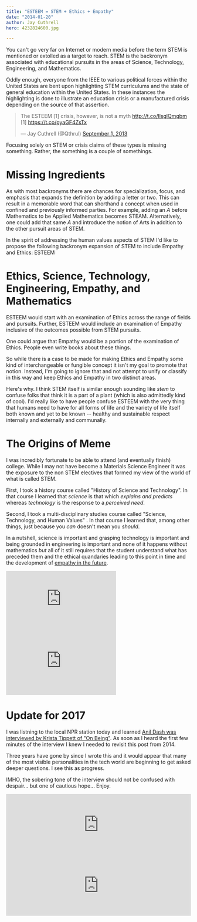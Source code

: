 ```yaml
---
title: "ESTEEM = STEM + Ethics + Empathy"
date: "2014-01-20"
author: Jay Cuthrell
hero: 4232824600.jpg

---
```


You can't go very far on Internet or modern media before the term STEM is mentioned or extolled as a target to reach. STEM is the backronym associated with educational pursuits in the areas of Science, Technology, Engineering, and Mathematics. 

Oddly enough, everyone from the IEEE to various political forces within the United States are bent upon highlighting STEM curriculums and the state of general education within the United States. In these instances the highlighting is done to illustrate an education crisis or a manufactured crisis depending on the source of that assertion.

<blockquote class="twitter-tweet" lang="en"><p>The ESTEEM [1] crisis, however, is not a myth <a href="http://t.co/IlsglQmgbm">http://t.co/IlsglQmgbm</a> &#10;&#10;[1] <a href="https://t.co/pyaGF4ZsTx">https://t.co/pyaGF4ZsTx</a></p>&mdash; Jay Cuthrell (@Qthrul) <a href="https://twitter.com/Qthrul/statuses/374303764028456960">September 1, 2013</a></blockquote>
<script async src="//platform.twitter.com/widgets.js" charset="utf-8"></script>

Focusing solely on STEM or crisis claims of these types is missing something. Rather, the something is a couple of somethings. 

Missing Ingredients
===================

As with most backronyms there are chances for specialization, focus, and emphasis that expands the definition by adding a letter or two. This can result in a memorable word that can shorthand a concept when used in confined and previously informed parties. For example, adding an _A_ before Mathematics to be Applied Mathematics becomes STEAM. Alternatively, one could add that same _A_ and introduce the notion of Arts in addition to the other pursuit areas of STEM.

In the spirit of addressing the human values aspects of STEM I'd like to propose the following backronym expansion of STEM to include Empathy and Ethics: ESTEEM

Ethics, Science, Technology, Engineering, Empathy, and Mathematics
==================================================================

ESTEEM would start with an examination of Ethics across the range of fields and pursuits. Further, ESTEEM would include an examination of Empathy inclusive of the outcomes possible from STEM pursuits.

One could argue that Empathy would be a portion of the examination of Ethics. People even write books about these things. 

So while there is a case to be made for making Ethics and Empathy some kind of interchangeable or fungible concept it isn't my goal to promote that notion. Instead, I'm going to ignore that and not attempt to unify or classify in this way and keep Ethics and Empathy in two distinct areas.

Here's why. I think STEM itself is similar enough sounding like _stem_ to confuse folks that think it is a part of a plant (which is also admittedly kind of cool). I'd really like to have people confuse ESTEEM with the very thing that humans need to have for all forms of life and the variety of life itself both known and yet to be known -- healthy and sustainable respect internally and externally and communally.

The Origins of Meme
===================

I was incredibly fortunate to be able to attend (and eventually finish) college. While I may not have become a Materials Science Engineer it was the exposure to the non STEM electives that formed my view of the world of what is called STEM.

First, I took a history course called "History of Science and Technology". In that course I learned that _science_ is that which _explains_ _and_ _predicts_ whereas _technology_ is the response to a _perceived_ _need_. 

Second, I took a multi-disciplinary studies course called "Science, Technology, and Human Values" . In that course I learned that, among other things, just because you _can_ doesn't mean you _should_.

In a nutshell, science is important and grasping technology is important and being grounded in engineering is important and none of it happens without mathematics _but_ all of it still requires that the student understand what has preceded them and the ethical quandaries leading to this point in time and the development of [empathy in the future](http://blog.ingineering.it/post/72964480807/empathy-the-essence-of-devops). 

<iframe width="300" height="169" src="https://www.youtube.com/embed/G9jC1ThqTNo?rel=0" frameborder="0" allowfullscreen></iframe>

<iframe width="300" height="169" src="https://www.youtube.com/embed/oS1msOavTR0?rel=0" frameborder="0" allowfullscreen></iframe>

Update for 2017
===============

I was listning to the local NPR station today and learned [Anil Dash was interviewed by Krista Tippett of "On Being"](https://onbeing.org/programs/anil-dash-techs-moral-reckoning-jan2017/). As soon as I heard the first few minutes of the interview I knew I needed to revisit this post from 2014.

Three years have gone by since I wrote this and it would appear that many of the most visible personalities in the tech world are beginning to get asked deeper questions. I see this as progress.

IMHO, the sobering tone of the interview should not be confused with despair... but one of cautious hope... Enjoy.

<iframe width="100%" height="166" scrolling="no" frameborder="no" src="https://w.soundcloud.com/player/?url=https%3A//api.soundcloud.com/tracks/302376062&amp;auto_play=false&amp;color=00acd6"></iframe>

<iframe width="100%" height="166" scrolling="no" frameborder="no" src="https://w.soundcloud.com/player/?url=https%3A//api.soundcloud.com/tracks/302375872&amp;auto_play=false&amp;color=00acd6"></iframe>
